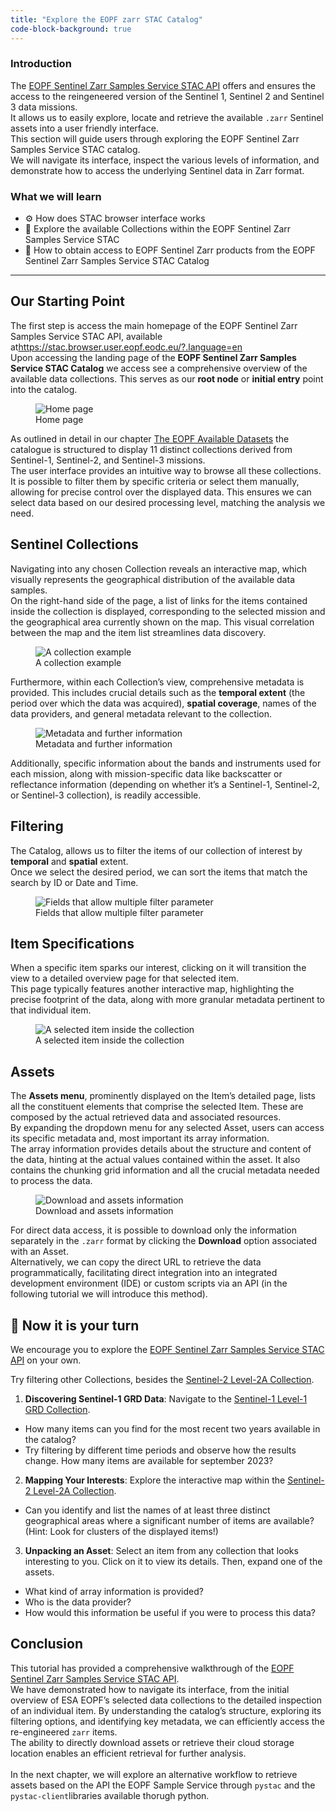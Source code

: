 ```yaml
---
title: "Explore the EOPF zarr STAC Catalog"
code-block-background: true
---
```


### Introduction
The [EOPF Sentinel Zarr Samples Service STAC API](https://stac.browser.user.eopf.eodc.eu/?.language=en) offers and ensures the access to the reingeneered version of the Sentinel 1, Sentinel 2 and Sentinel 3 data missions.<br>
It allows us to easily explore, locate and retrieve the available `.zarr` Sentinel assets into a user friendly interface. <br>
This section will guide users through exploring the EOPF Sentinel Zarr Samples Service STAC catalog.<br>
We will navigate its interface, inspect the various levels of information, and demonstrate how to access the underlying Sentinel data in Zarr format.

### What we will learn
- ⚙️ How does STAC browser interface works
- 🔦 Explore the available Collections within the EOPF Sentinel Zarr Samples Service STAC
- 📡 How to obtain access to EOPF Sentinel Zarr products from the EOPF Sentinel Zarr Samples Service STAC Catalog

<hr>

## Our Starting Point
The first step is access the main homepage of the EOPF Sentinel Zarr Samples Service STAC API, available at[https://stac.browser.user.eopf.eodc.eu/?.language=en](https://stac.browser.user.eopf.eodc.eu/?.language=en) <br>
Upon accessing the landing page of the **EOPF Sentinel Zarr Samples Service STAC Catalog** we access see a comprehensive overview of the available data collections. This serves as our **root node** or **initial entry** point into the catalog.

![Home page](img/home.png){fig-align="center"}

As outlined in detail in our chapter [The EOPF Available Datasets](1_overview_eopf_datasets.qmd) the catalogue is structured to display 11 distinct collections derived from Sentinel-1, Sentinel-2, and Sentinel-3 missions. <br>
The user interface provides an intuitive way to browse all these collections. <br>
It is possible to filter them by specific criteria or select them manually, allowing for precise control over the displayed data. This ensures we can select data based on our desired processing level, matching the analysis we need.



## Sentinel Collections

Navigating into any chosen Collection reveals an interactive map, which visually represents the geographical distribution of the available data samples.<br>
On the right-hand side of the page, a list of links for the items contained inside the collection is displayed, corresponding to the selected mission and the geographical area currently shown on the map. This visual correlation between the map and the item list streamlines data discovery.

![A collection example](img/sentinel2l2a.png){fig-align="center"}

Furthermore, within each Collection's view, comprehensive metadata is provided. This includes crucial details such as the **temporal extent** (the period over which the data was acquired), **spatial coverage**, names of the data providers, and general metadata relevant to the collection. <br>

![Metadata and further information](img/sentinel2l2a_meta.png){fig-align="center"}

Additionally, specific information about the bands and instruments used for each mission, along with mission-specific data like backscatter or reflectance information (depending on whether it's a Sentinel-1, Sentinel-2, or Sentinel-3 collection), is readily accessible.

## Filtering 

The Catalog, allows us to filter the items of our collection of interest by **temporal** and **spatial** extent.<br>
Once we select the desired period, we can sort the items that match the search by ID or Date and Time.

![Fields that allow multiple filter parameter](img/filter_1.png){fig-align="center"}

## Item Specifications

When a specific item sparks our interest, clicking on it will transition the view to a detailed overview page for that selected item. <br>
This page typically features another interactive map, highlighting the precise footprint of the data, along with more granular metadata pertinent to that individual item.

![A selected item inside the collection](img/finland_item.png){fig-align="center"}

## Assets

The **Assets menu**, prominently displayed on the Item's detailed page, lists all the constituent elements that comprise the selected Item. These are composed by the actual retrieved data and associated resources. <br>
By expanding the dropdown menu for any selected Asset, users can access its specific metadata and, most important its array information. <br>
The array information provides details about the structure and content of the data, hinting at the actual values contained within the asset. It also contains the chunking grid information and all the crucial metadata needed to process the data.

![Download and assets information](img/download_img.png){fig-align="center"}

For direct data access, it is possible to download only the information separately in the `.zarr` format by clicking the **Download** option associated with an Asset. <br>
Alternatively, we can copy the direct URL to retrieve the data programmatically, facilitating direct integration into an integrated development environment (IDE) or custom scripts via an API (in the following tutorial we will introduce this method).

## 💪 Now it is your turn

We encourage you to explore the [EOPF Sentinel Zarr Samples Service STAC API](https://stac.browser.user.eopf.eodc.eu/?.language=en) on your own. <br>

Try filtering other Collections, besides the [Sentinel-2 Level-2A Collection](https://stac.browser.user.eopf.eodc.eu/collections/sentinel-2-l2a?.language=en).<br>

1. **Discovering Sentinel-1 GRD Data**: Navigate to the [Sentinel-1 Level-1 GRD Collection](https://stac.browser.user.eopf.eodc.eu/collections/sentinel-1-l1-grd?.itemFilterOpen=1&language=en). 
- How many items can you find for the most recent two years available in the catalog?
- Try filtering by different time periods and observe how the results change. How many items are available for september 2023?
2. **Mapping Your Interests**: Explore the interactive map within the  [Sentinel-2 Level-2A Collection](https://stac.browser.user.eopf.eodc.eu/collections/sentinel-2-l2a?.language=en).
- Can you identify and list the names of at least three distinct geographical areas where a significant number of items are available? (Hint: Look for clusters of the displayed items!)
3. **Unpacking an Asset**: Select an item from any collection that looks interesting to you. Click on it to view its details. Then, expand one of the assets. 
- What kind of array information is provided?
- Who is the data provider?
- How would this information be useful if you were to process this data?

## Conclusion

This tutorial has provided a comprehensive walkthrough of the [EOPF Sentinel Zarr Samples Service STAC API](https://stac.browser.user.eopf.eodc.eu/?.language=en). <br>
We have demonstrated how to navigate its interface, from the initial overview of ESA EOPF's selected data collections to the detailed inspection of an individual item. 
By understanding the catalog's structure, exploring its filtering options, and identifying key metadata, we can efficiently access the re-engineered `zarr` items. <br>
The ability to directly download assets or retrieve their cloud storage location enables an efficient retrieval for further analysis.<br>
<br>
In the next chapter, we will explore an alternative workflow to retrieve assets based on the API the EOPF Sample Service through `pystac` and the `pystac-client`libraries available thorugh python.